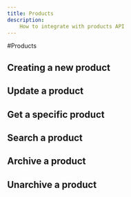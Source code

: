 ```yaml
---
title: Products
description:
    How to integrate with products API
---
```


#Products

## Creating a new product
## Update a product
## Get a specific product
## Search a product
## Archive a product
## Unarchive a product